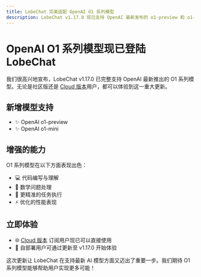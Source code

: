 ```yaml
---
title: LobeChat 完美适配 OpenAI O1 系列模型
description: LobeChat v1.17.0 现已支持 OpenAI 最新发布的 o1-preview 和 o1-mini 模型，为用户带来更强大的代码和数学能力。
---
```


# OpenAI O1 系列模型现已登陆 LobeChat

我们很高兴地宣布，LobeChat v1.17.0 已完整支持 OpenAI 最新推出的 O1 系列模型。无论是社区版还是 [Cloud 版本](https://lobechat.com)用户，都可以体验到这一重大更新。

## 新增模型支持

- ✨ OpenAI o1-preview
- ✨ OpenAI o1-mini

## 增强的能力

O1 系列模型在以下方面表现出色：

- 💻 代码编写与理解
- 🔢 数学问题处理
- 🎯 更精准的任务执行
- ⚡️ 优化的性能表现

## 立即体验

- 🌐 [Cloud 版本](https://lobechat.com) 订阅用户现已可以直接使用
- 🔧 自部署用户可通过更新至 v1.17.0 开始体验

这次更新让 LobeChat 在支持最新 AI 模型方面又迈出了重要一步。我们期待 O1 系列模型能够帮助用户实现更多可能！
